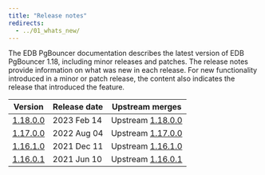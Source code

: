 ```yaml
---
title: "Release notes"
redirects:
  - ../01_whats_new/
---
```


The EDB PgBouncer documentation describes the latest version of EDB PgBouncer 1.18, including minor releases and patches. The release notes provide information on what was new in each release. For new functionality introduced in a minor or patch release, the content also indicates the release that introduced the feature.

| Version                        | Release date | Upstream merges                                                                   | 
| ------------------------------ | ------------ | --------------------------------------------------------------------------------- | 
| [1.18.0.0](07_11800_rel_notes) | 2023 Feb 14  | Upstream [1.18.0.0](https://www.pgbouncer.org/changelog.html#pgbouncer-118x)  
| [1.17.0.0](08_11700_rel_notes) | 2022 Aug 04  | Upstream [1.17.0.0](https://www.pgbouncer.org/changelog.html#pgbouncer-117x)  
| [1.16.1.0](09_11610_rel_notes) | 2021 Dec 11  | Upstream [1.16.1.0](https://www.pgbouncer.org/changelog.html#pgbouncer-116x)      | 
| [1.16.0.1](10_11601_rel_notes) | 2021 Jun 10  | Upstream [1.16.0.1](https://www.pgbouncer.org/changelog.html#pgbouncer-116x)        | 

